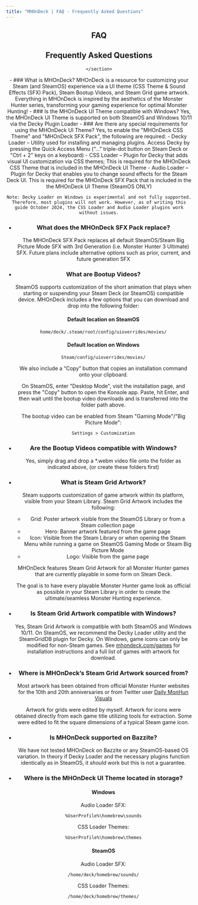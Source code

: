 ```yaml
---
title: "MHOnDeck | FAQ - Frequently Asked Questions"
---
```




<Seo title = "MHOnDeck | FAQ - Frequently Asked Questions" />

<main className="standard-page">
    <section id="hero">
        <Header />
        
# FAQ

## Frequently Asked Questions
    </section>
<section id = "faq" className="large-text-list">
- ### What is MHOnDeck?
    MHOnDeck is a resource for customizing your Steam (and SteamOS) experience via a UI theme (CSS Theme & Sound Effects (SFX) Pack), Steam Bootup Videos, and Steam Grid game artwork. Everything in MHOnDeck is inspired by the aesthetics of the Monster Hunter series, transforming your gaming experience for optimal Monster Hunting!
- ### Is the MHOnDeck UI Theme compatible with Windows?
    Yes, the MHOnDeck UI Theme is supported on both SteamOS and Windows 10/11 via the Decky Plugin Loader
- ### Are there any special requirements for using the MHOnDeck UI Theme?
    Yes, to enable the "MHOnDeck CSS Theme" and "MHOnDeck SFX Pack", the following are required:
        - Decky Loader – Utility used for installing and managing plugins. Access Decky by pressing the Quick Access Menu (“...”  triple-dot button on Steam Deck or "Ctrl + 2" keys on a keyboard)
        - CSS Loader – Plugin for Decky that adds visual UI customization via CSS themes; This is required for the MHOnDeck CSS Theme that is included in the MHOnDeck UI Theme
        - Audio Loader – Plugin for Decky that enables you to change sound effects for the Steam Deck UI. This is required for the MHOnDeck SFX Pack that is included in the the MHOnDeck UI Theme (SteamOS ONLY)
    
    Note: Decky Loader on Windows is experimental and not fully supported. Therefore, most plugins will not work. However, as of writing this guide October 2024, the CSS Loader and Audio Loader plugins work without issues.
- ### What does the MHOnDeck SFX Pack replace?
    The MHOnDeck SFX Pack replaces all default SteamOS/Steam Big Picture Mode SFX with 3rd Generation (i.e. Monster Hunter 3 Ultimate) SFX. Future plans include alternative options such as prior, current, and future generation SFX
- ### What are Bootup Videos?
    SteamOS supports customization of the short animation that plays when starting or suspending your Steam Deck (or SteamOS) compatible device. MHOnDeck includes a few options that you can download and drop into the following folder:
    
    #### Default location on SteamOS
    ```home/deck/.steam/root/config/uioverrides/movies/```

    #### Default location on Windows
    ```Steam/config/uioverrides/movies/```

    We also include a “Copy” button that copies an installation command onto your clipboard. 
    
    On SteamOS, enter "Desktop Mode", visit the installation page, and press the "Copy" button to open the Konsole app. Paste, hit Enter, and then wait until the bootup video downloads and is transferred into the folder path above.
    
    The bootup video can be enabled from Steam "Gaming Mode"/"Big Picture Mode":
    
    ```Settings > Customization```
- ### Are the Bootup Videos compatible with Windows?
    Yes, simply drag and drop a *.webm video file onto the folder as indicated above, (or create these folders first)
- ### What is Steam Grid Artwork?
    Steam supports customization of game artwork within its platform, visible from your Steam Library. Steam Grid Artwork includes the following:
    
    - Grid: Poster artwork visible from the SteamOS Library or from a Steam collection page
    - Hero: Banner artwork featured from the game page
    - Icon: Visible from the Steam Library or when opening the Steam Menu while running a game on SteamOS Gaming Mode or Steam Big Picture Mode
    - Logo: Visible from the game page
    
    MHOnDeck features Steam Grid Artwork for all Monster Hunter games that are currently playable in some form on Steam Deck. 
    
    The goal is to have every playable Monster Hunter game look as official as possible in your Steam Library in order to create the ultimate/seamless Monster Hunting experience.
- ### Is Steam Grid Artwork compatible with Windows?
    Yes, Steam Grid Artwork is compatible with both SteamOS and Windows 10/11. On SteamOS, we recommend the Decky Loader utility and the SteamGridDB plugin for Decky. On Windows, game icons can only be modified for non-Steam games. 
    See [mhondeck.com/games](#https://mhondeck.games) for installation instructions and a full list of games with artwork for download.
- ### Where is MHOnDeck’s Steam Grid Artwork sourced from?
    Most artwork has been obtained from official Monster Hunter websites for the 10th and 20th anniversaries or from Twitter user [Daily MonHun Visuals](https://twitter.com/DaiMonHunVis)
    
    Artwork for grids were edited by myself. Artwork for icons were obtained directly from each game title utilizing tools for extraction. 
    Some were edited to fit the square dimensions of a typical Steam game icon.
- ### Is MHOnDeck supported on Bazzite?
    We have not tested MHOnDeck on Bazzite or any SteamOS-based OS variation. In theory if Decky Loader and the necessary plugins function identically as in SteamOS, it *should* work but this is not a guarantee.
- ### Where is the MHOnDeck UI Theme located in storage?
    
    #### Windows

    Audio Loader SFX:

    ```%UserProfile%\homebrew\sounds```

    CSS Loader Themes:

    ```%UserProfile%\homebrew\themes```

    #### SteamOS

    Audio Loader SFX:

    ```/home/deck/homebrew/sounds/```

    CSS Loader Themes:

    ```/home/deck/homebrew/themes/```
</section>
    <Footer />
</main>